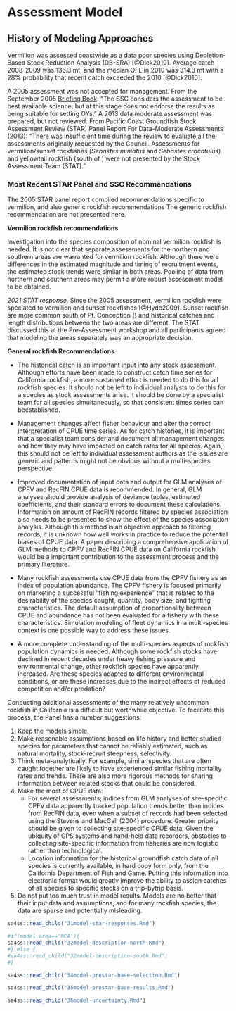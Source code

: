 # Assessment Model

## History of Modeling Approaches

Vermilion was assessed coastwide as a data poor species using 
Depletion-Based Stock Reduction Analysis (DB-SRA) [@Dick2010]. Average catch 
2008-2009 was 136.3 mt, and the median OFL in 2010 was 314.3 mt with a 28% 
probability that recent catch exceeded the 2010 [@Dick2010].

A 2005 assessment was not accepted for management. 
From the September 2005 [Briefing Book](https://www.pcouncil.org/documents/2005/09/f-groundfish-management-september-2005.pdf/): 
"The SSC considers the assessment to be best available science, but at this  stage does not 
endorse the results as being suitable for setting OYs." A 2013 data moderate 
assessment was prepared, but not reviewed. From Pacific Coast Groundfish Stock 
Assessment Review (STAR) Panel Report For Data-Moderate Assessments (2013): 
"There was insufficient time during the review to evaluate all the assessments 
originally requested by the Council. Assessments for vermilion/sunset rockfishes 
(*Sebastes miniatus* and *Sebastes crocotulus*) and yellowtail rockfish 
(south of \CapeM) were not presented by the Stock Assessment Team (STAT)."


### Most Recent STAR Panel and SSC Recommendations 

The 2005 STAR panel report compiled recommendations specific to vermilion, and also 
generic rockfish recommendations The generic rockfish recommendation are not 
presented here.

**Vermilion rockfish recommendations**

Investigation into the species composition of nominal vermilion rockfish is needed.
It is not clear that separate assessments for the northern and southern areas are warranted
for vermilion rockfish. Although there were differences in the estimated magnitude and
timing of recruitment events, the estimated stock trends were similar in both areas.
Pooling of data from northern and southern areas may permit a more robust assessment
model to be obtained.

*2021 STAT response.* Since the 2005 assessment, vermilion rockfish were speciated 
to vermilion and sunset rockfishes [@Hyde2009].  Sunset rockfish are more common south of 
Pt. Conception (\PtC) and historical catches and length distributions between 
the two areas are different. The STAT discussed this at the Pre-Assessment workshop 
and all participants agreed that modeling the areas separately was an appropriate 
decision.


**General rockfish Recommendations**

- The historical catch is an important input into any stock assessment. 
Although efforts have been made to construct catch time series for California rockfish, 
a more sustained effort is needed to do this for all rockfish species. It should not be 
left to individual analysts to do this for a species as stock assessments arise. It 
should be done by a specialist team for all species simultaneously, so that consistent 
times series can beestablished.

- Management changes affect fisher behaviour and alter the correct interpretation of CPUE
time series. As for catch histories, it is important that a specialist team consider and
document all management changes and how they may have impacted on catch rates for
all species. Again, this should not be left to individual assessment authors as the issues
are generic and patterns might not be obvious without a multi-species perspective.

- Improved documentation of input data and output for GLM analyses of CPFV and
RecFIN CPUE data is recommended. In general, GLM analyses should provide analysis
of deviance tables, estimated coefficients, and their standard errors to document these
calculations. Information on amount of RecFIN records filtered by species association
also needs to be presented to show the effect of the species association analysis. 
Although this method is an objective approach to filtering records, it is unknown 
how well works in practice to reduce the potential biases of CPUE data. A paper describing a
comprehensive application of GLM methods to CPFV and RecFIN CPUE data on
California rockfish would be a important contribution to the assessment process and the
primary literature.

- Many rockfish assessments use CPUE data from the CPFV fishery as an index of
population abundance. The CPFV fishery is focused primarily on marketing a successful
“fishing experience” that is related to the desirability of the species caught, quantity,
body size, and fighting characteristics. The default assumption of proportionality
between CPUE and abundance has not been evaluated for a fishery with these
characteristics. Simulation modeling of fleet dynamics in a multi-species context is one
possible way to address these issues.

- A more complete understanding of the multi-species aspects of rockfish population
dynamics is needed. Although some rockfish stocks have declined in recent decades
under heavy fishing pressure and environmental change, other rockfish species have
apparently increased. Are these species adapted to different environmental conditions, or
are these increases due to the indirect effects of reduced competition and/or predation?


Conducting additional assessments of the many relatively uncommon rockfish in
California is a difficult but worthwhile objective. To facilitate this process, 
the Panel has a number suggestions:

1. Keep the models simple.  
2. Make reasonable assumptions based on life history and better studied species for
parameters that cannot be reliably estimated, such as natural mortality, stock-recruit
steepness, selectivity.  
3. Think meta-analytically. For example, similar species that are often caught together
are likely to have experienced similar fishing mortality rates and trends. There are also
more rigorous methods for sharing information between related stocks that could be
considered.  
4. Make the most of CPUE data:  
    + For several assessments, indices from GLM analyses of site-specific CPFV data
apparently tracked population trends better than indices from RecFIN data, even
when a subset of records had been selected using the Stevens and MacCall (2004)
procedure. Greater priority should be given to collecting site-specific CPUE data.
Given the ubiquity of GPS systems and hand-held data recorders, obstacles to
collecting site-specific information from fisheries are now logistic rather than
technological.  
    + Location information for the historical groundfish catch data of all species is
currently available, in hard copy form only, from the California Department of
Fish and Game. Putting this information into electronic format would greatly
improve the ability to assign catches of all species to specific stocks on a trip-bytrip basis.  
5. Do not put too much trust in model results. Models are no better that their input data
and assumptions, and for many rockfish species, the data are sparse and potentially
misleading.  



```r
sa4ss::read_child("31model-star-responses.Rmd")
```


```r
#if(model.area=='NCA'){
sa4ss::read_child("32model-description-north.Rmd") 
#} else {
#sa4ss::read_child("32model-description-south.Rmd")
#}
```



```r
sa4ss::read_child("34model-prestar-base-selection.Rmd")
```


```r
sa4ss::read_child("35model-prestar-base-results.Rmd")
```


```r
sa4ss::read_child("36model-uncertainty.Rmd")
```


